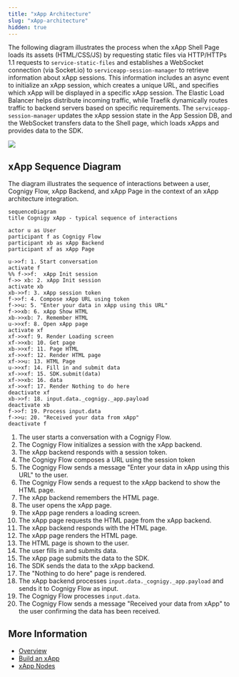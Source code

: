 ```yaml
---
title: "xApp Architecture"
slug: "xApp-architecture"
hidden: true
---
```


The following diagram illustrates the process when the xApp Shell Page loads its assets (HTML/CSS/JS) by requesting static files via HTTP/HTTPs 1.1 requests to `service-static-files` and establishes a WebSocket connection (via Socket.io)  to `serviceapp-session-manager` to retrieve information about xApp sessions. This information includes an async event to initialize an xApp session, which creates a unique URL, and specifies which xApp will be displayed in a specific xApp session. The Elastic Load Balancer helps distribute incoming traffic, while Traefik dynamically routes traffic to backend servers based on specific requirements. The `serviceapp-session-manager` updates the xApp session state in the App Session DB, and the WebSocket transfers data to the Shell page, which loads xApps and provides data to the SDK.

<Frame>
    <img class="image-center" src="/_assets/xApps/architecture.png" style={{ width: 'auto' }} />
</Frame>

## xApp Sequence Diagram

The diagram illustrates the sequence of interactions between a user, Cognigy Flow, xApp Backend, and xApp Page in the context of an xApp architecture integration.

```mermaid
sequenceDiagram
title Cognigy xApp - typical sequence of interactions

actor u as User
participant f as Cognigy Flow
participant xb as xApp Backend
participant xf as xApp Page

u->>f: 1. Start conversation
activate f
%% f->>f:  xApp Init session
f->> xb: 2. xApp Init session
activate xb
xb->>f: 3. xApp session token
f->>f: 4. Compose xApp URL using token
f->>u: 5. "Enter your data in xApp using this URL"
f->>xb: 6. xApp Show HTML
xb->>xb: 7. Remember HTML
u->>xf: 8. Open xApp page
activate xf
xf->>xf: 9. Render Loading screen
xf->>xb: 10. Get page
xb->>xf: 11. Page HTML
xf->>xf: 12. Render HTML page
xf->>u: 13. HTML Page
u->>xf: 14. Fill in and submit data
xf->>xf: 15. SDK.submit(data)
xf->>xb: 16. data
xf->>xf: 17. Render Nothing to do here
deactivate xf
xb->>f: 18. input.data._cognigy._app.payload
deactivate xb
f->>f: 19. Process input.data
f->>u: 20. "Received your data from xApp"
deactivate f
```

1. The user starts a conversation with a Cognigy Flow.
2. The Cognigy Flow initializes a session with the xApp backend.
3. The xApp backend responds with a session token.
4. The Cognigy Flow composes a URL using the session token
5. The Cognigy Flow sends a message "Enter your data in xApp using this URL" to the user.
6. The Cognigy Flow sends a request to the xApp backend to show the HTML page.
7. The xApp backend remembers the HTML page.
8. The user opens the xApp page.
9. The xApp page renders a loading screen.
10. The xApp page requests the HTML page from the xApp backend.
11. The xApp backend responds with the HTML page.
12. The xApp page renders the HTML page.
13. The HTML page is shown to the user.
14. The user fills in and submits data.
15. The xApp page submits the data to the SDK.
16. The SDK sends the data to the xApp backend.
17. The "Nothing to do here" page is rendered.
18. The xApp backend processes `input.data._cognigy._app.payload` and sends it to Cognigy Flow as input.
19. The Cognigy Flow processes `input.data`. 
20. The Cognigy Flow sends a message "Received your data from xApp" to the user confirming the data has been received.

## More Information

- [Overview](/xApps/overview)
- [Build an xApp](/xApps/build/overview)
- [xApp Nodes](/ai/agents/develop/node-reference/xApp/overview)